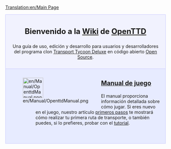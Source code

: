 [[Translation:en/Main Page]]

{{en/Translation (es)|origen=Main page}}
<div style="background-color: #f1f2fe; border: 1px solid #c7c8fe; margin: 0; padding: 1em 1em 1em 1em; text-align:center">
<div style="font-size:1.7em; font-weight:bold">Bienvenido a la [https://www.wikipedia.org/wiki/wiki Wiki] de <span class="plainlinks">[http://www.openttd.org/ OpenTTD]</span> </div>
Una guía de uso, edición y desarrollo para usuarios y desarrolladores del programa clon [[es/Archive/OpenTTD/Transport Tycoon Deluxe|Transport Tycoon Deluxe]] en código abierto [http://www.opensource.org/ Open Source].
</div>

<div style="background-color: #E7EBFF; border: 1px solid #c7c8fe; border-top:none; padding: 1em 1em 0em 1em; margin-bottom:2em">
<div style="float:left">[[File:en/Manual/OpenttdManual.png|64px]]</div>
<div style="margin-left:80px; margin-bottom:4em">
<div style="font-size:1.4em; font-weight:bold">[[es/Manual/Main Page|Manual de juego]]</div>
El manual proporciona información detallada sobre cómo jugar. Si eres nuevo en el juego, nuestro artículo [[es/Manual/Tutorial/Main Page|primeros pasos]] te mostrará cómo realizar tu primera ruta de transporte, o también puedes, si lo prefieres, probar con el [[es/Manual/Tutorial/Tutorial|tutorial]]. 
<!--
Si ya has jugado a Transport Tycoon antes, puedes leer la [[Es/OpenTTD:Cambios respecto de TTD|comparación entre OpenTTD y Transport Tycoon Deluxe]] para saber qué es lo que ha cambiado. Si has jugado al [[Es/TTDPatch|TTDPatch]] (que incorpora algunas mejoras que también han sido e incluidas en OpenTTD) también tenemos una [[Es/OpenTTD:Cambios respecto de TTDPatch|comparación entre OpenTTD y TTDPatch]].

Por último, para cualquier pregunta general consulta la sección de [[Es/Preguntas frecuentes|preguntas frecuentes (FAQ)]].
</div>

<div style="float:left">[[File:en/Development/Code.png|64px]]</div>
<div style="margin-left:80px; margin-bottom:4em">
<div style="font-size:1.4em; font-weight:bold">[[Es/Desarrollo|Desarrollo]]</div>
Esta sección cubre todos los aspectos de desarrollo excepto los gráficos. Los nuevos desarrolladores, en el apartado [[Es/Preguntas frecuentes sobre desarrollo|preguntas frecuentes sobre desarrollo]] encontrarán algunas respuestas respecto a este tema. También puedes leer la guía sobre [[Es/Desarrollo|desarrollo]] o ayudar con la [[Es/Internacionalización|traducción]] del OpenTTD, si lo deseas. 

Se puede ver los [[Es/Desarrollos recientes y actuales|últimos desarrollos]], [[Es/Desarrollo futuro|características previstas para los nuevos lanzamientos]] y la lista de [[Es/Características solicitadas|características solicitadas]] si estás interesado en conocer el estado actual del proyecto. Si ya eres un desarrollador, la [[Es/Documentación de desarrollo|documentación de desarrollo]] te puede ser de utilidad.

También existe una comunidad de desarrolladores en nuestro [[IRC channel|canal de IRC]] y en el [http://www.tt-forums.net/viewforum.php?f=33 foro de desarrollo].
</div>

<div style="float:left">[[File:en/Community/Graphics.png|64px]]</div>
<div style="margin-left:80px; margin-bottom:1em; min-height:64px">
<div style="font-size:1.4em; font-weight:bold">[[Es/Desarrollo gráfico|Desarrollo gráfico]]</div>
La sección de gráficos es donde los artistas, desarrolladores de NewGFX engine y de otros gráficos relacionados. Infórmese sobre los últimos desarrollos en [[Es/Desarrollo de gráficos de 32bit|gráficos 32bpp]], [[Es/Documentación sobre NewGRF|NewGrfs]] (8bpp) y más. Además, no olvides mirar la sección sobre el Reproductor de Recursos (Player Resources) para conocer más recursos relacionados con los gráficos.
</div>

</div>

<div style="background-color: #F5EDFC; border: 1px solid #E1BBFF; margin: 0; padding: 1em 1em 0em 1em;">
<div style="font-size:1.6em; font-weight:bold; text-align:center">La comunidad OpenTTD</div>
Si lo deseas, también puedes obtener más información, ayudar a escribir documentación u obtener más ayuda sobre el juego, formando parte de la comunidad:
</div>

<div style="background-color: #EDDEFA; border: 1px solid #E1BBFF; border-top:none; padding: 1em 1em 0em 1em;">

<div style="float:left">[[File:en/EditDocs.png|64px]]</div>
<div style="margin-left:80px; margin-bottom:4em">
<div style="font-size:1.4em; font-weight:bold">Ayudando con la documentación</div>
La documentación sobre OpenTTD se almacena y edita mediante este <em>wiki</em>. Siéntete libre para editar tan pronto como creas que puedes, pero '''lee el [[Es/OpenTTD:Manual de Estilo|Manual de Estilo]] antes''', y haz las pruebas que creas en el [[Es/OpenTTD:Cajón de arena|Cajón de arena]].  

Visita la [[Es/OpenTTD:Cafetería|cafetería]] para discutir los cambios o ediciones más importantes de la documentación o, si piensas que es necesario desarrollar algún aspecto puedes añadir tu petición en la lista de [[Es/OpenTTD:Artículos solicitados|artículos solicitados]]. También puedes:

*Algunos artículos pequeños necesitan algunos [[:Category:Cambios menores (es)|cambios menores]] para satisfacer nuestras necesidades. Si usted no se siente capacitado para escribir artículos completos quizás sea mejor empezar por estos.

*También hay artículos que necesitan ser [[:Category:Artículos para expandir (es)|expandidos]] para que puedan considerarse terminados completamente. 

*Por último, hay artículos sobre [[:Category:Temas de actualidad (es)|temas de actualidad]] que a menudo se quedan obsoletos. Puedes verificar que la información que aparece en ellos está todavía vigente, si tienes un rato libre.
</div>

<div style="float:left">[[File:en/Manual/Help.png|64px]]</div>
<div style="margin-left:80px; margin-bottom:4em">
<div style="font-size:1.4em; font-weight:bold">Ayuda</div>
¿Necesitas más ayuda que en manual no puede ofrecer? Prueba con nuestros [http://www.tt-forums.net/viewforum.php?f=55 foros], la principal fuente de ayuda e información para desarrolladores, también puedes unirte a nuestro [[IRC channel|canal de IRC]].
</div>

<div style="float:left">[[File:en/Community/PlayerResources.png|64px]]</div>
<div style="margin-left:80px; margin-bottom:1em">
<div style="font-size:1.4em; font-weight:bold">Reproductor de Recursos'''</div>
Esta en una lista de recursos que pueden serle de utilidad y que no forman parte del manual.
*[[List of player-made scenarios|Scenarios]]
*[[List of downloadable 32bpp tars|32bpp tars]]
*[[NewGRF List]] and [[NewGRF Documentation]]
*[[Advanced Settings|List of settings]]
*[[Links]]
*[http://www.tt-forums.net/viewforum.php?f=55 Forums]
*[[IRC channel]]
</div>
</div>

-->